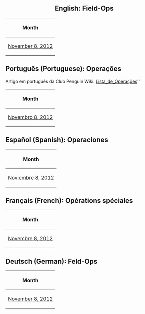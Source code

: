 {{NeedSWFs}}
{{CPW|Field-Op}}

<center>

==English: Field-Ops==

{|class="wikitable" border="1"
!Month
|-
|[[Media:OperationBlackOutPrePlayV2ContentEnClose_upsField_ops.swf|November 8, 2012]]
|}
</center>

==Português (Portuguese): Operações==
Artigo em português da Club Penguin Wiki: <span class="plainlinks">[http://pt.clubpenguinwiki.info/wiki/Operações Lista_de_Operações]</span>''

<center>
{|class="wikitable" border="1"
!Month
|-
|[[Media:OperationBlackOutPrePlayV2ContentPtClose_upsField_ops.swf|Novembro 8, 2012]]
|}
</center>

==Español (Spanish): Operaciones==

<center>
{|class="wikitable" border="1"
!Month
|-
|[[Media:OperationBlackOutPrePlayV2ContentEsClose_upsField_ops.swf|Noviembre 8, 2012]]
|}
</center>

==Français (French): Opérations spéciales==

<center>
{|class="wikitable" border="1"
!Month
|-
|[[Media:OperationBlackOutPrePlayV2ContentFrClose_upsField_ops.swf|Novembre 8, 2012]]
|}
</center>

==Deutsch (German): Feld-Ops==

<center>
{|class="wikitable" border="1"
!Month
|-
|[[Media:OperationBlackOutPrePlayV2ContentDeClose_upsField_ops.swf|November 8, 2012]]
|}
